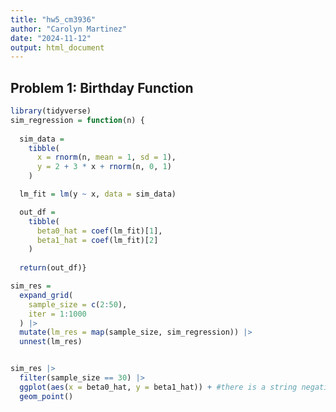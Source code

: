 ```yaml
---
title: "hw5_cm3936"
author: "Carolyn Martinez"
date: "2024-11-12"
output: html_document
---
```


## Problem 1: Birthday Function 

```r
library(tidyverse)
sim_regression = function(n) {
  
  sim_data = 
    tibble(
      x = rnorm(n, mean = 1, sd = 1),
      y = 2 + 3 * x + rnorm(n, 0, 1)
    )

  lm_fit = lm(y ~ x, data = sim_data)

  out_df = 
    tibble(
      beta0_hat = coef(lm_fit)[1], 
      beta1_hat = coef(lm_fit)[2] 
    )
  
  return(out_df)}

sim_res = 
  expand_grid(
    sample_size = c(2:50), 
    iter = 1:1000
  ) |> 
  mutate(lm_res = map(sample_size, sim_regression)) |> 
  unnest(lm_res)


sim_res |> 
  filter(sample_size == 30) |> 
  ggplot(aes(x = beta0_hat, y = beta1_hat)) + #there is a string negative correlation between the intercept and the slope. 
  geom_point()

```